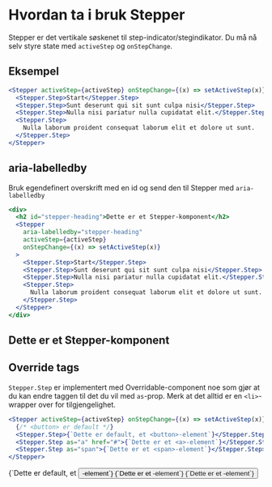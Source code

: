 
<Meta title="ds-react/stepper/intro" />

# Hvordan ta i bruk Stepper

Stepper er det vertikale søskenet til step-indicator/stegindikator.
Du må nå selv styre state med `activeStep` og `onStepChange`.

## Eksempel

```jsx
<Stepper activeStep={activeStep} onStepChange={(x) => setActiveStep(x)}>
  <Stepper.Step>Start</Stepper.Step>
  <Stepper.Step>Sunt deserunt qui sit sunt culpa nisi</Stepper.Step>
  <Stepper.Step>Nulla nisi pariatur nulla cupidatat elit.</Stepper.Step>
  <Stepper.Step>
    Nulla laborum proident consequat laborum elit et dolore ut sunt.
  </Stepper.Step>
</Stepper>
```

<Canvas>
  <Example />
</Canvas>

## aria-labelledby

Bruk egendefinert overskrift med en id og send den til Stepper med `aria-labelledby`

```jsx
<div>
  <h2 id="stepper-heading">Dette er et Stepper-komponent</h2>
  <Stepper
    aria-labelledby="stepper-heading"
    activeStep={activeStep}
    onStepChange={(x) => setActiveStep(x)}
  >
    <Stepper.Step>Start</Stepper.Step>
    <Stepper.Step>Sunt deserunt qui sit sunt culpa nisi</Stepper.Step>
    <Stepper.Step>Nulla nisi pariatur nulla cupidatat elit.</Stepper.Step>
    <Stepper.Step>
      Nulla laborum proident consequat laborum elit et dolore ut sunt.
    </Stepper.Step>
  </Stepper>
</div>
```

<Canvas>
  <h2 id="stepper-heading">Dette er et Stepper-komponent</h2>
  <Example aria-labelledby="stepper-heading" />
</Canvas>

## Override tags

`Stepper.Step` er implementert med Overridable-component noe som gjør at du kan endre taggen til
det du vil med `as`-prop. Merk at det alltid er en `<li>`-wrapper over for tilgjengelighet.

```jsx
<Stepper activeStep={activeStep} onStepChange={(x) => setActiveStep(x)}>
  {/* <button> er default */}
  <Stepper.Step>{`Dette er default, et <button>-element`}</Stepper.Step>
  <Stepper.Step as="a" href="#">{`Dette er et <a>-element`}</Stepper.Step>
  <Stepper.Step as="span">{`Dette er et <span>-element`}</Stepper.Step>
</Stepper>
```

<Canvas>
  <Stepper activeStep={1} onStepChange={console.log}>
    <Stepper.Step>{`Dette er default, et <button>-element`}</Stepper.Step>
    <Stepper.Step as="a" href="#">{`Dette er et <a>-element`}</Stepper.Step>
    <Stepper.Step as="span">{`Dette er et <span>-element`}</Stepper.Step>
  </Stepper>
</Canvas>
